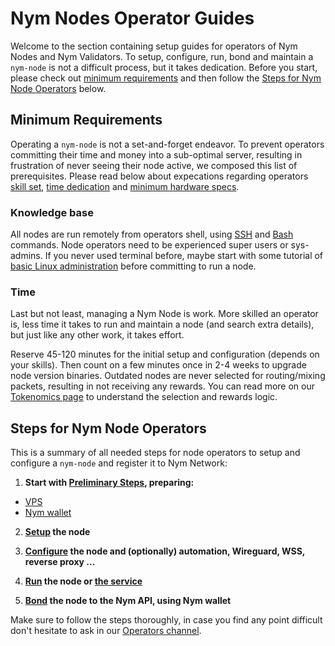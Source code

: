 
# Nym Nodes Operator Guides

Welcome to the section containing setup guides for operators of Nym Nodes and Nym Validators. To setup, configure, run, bond and maintain a `nym-node` is not a difficult process, but it takes dedication. Before you start, please check out [minimum requirements](#minimum-requirements) and then follow the [Steps for Nym Node Operators](#steps-for-nym-node-operators) below.

## Minimum Requirements

Operating a `nym-node` is not a set-and-forget endeavor. To prevent operators committing their time and money into a sub-optimal server, resulting in frustration of never seeing their node active, we composed this list of prerequisites. Please read below about expecations regarding operators [skill set](#knowledge-base), [time dedication](#time) and [minimum hardware specs](#vps-hardware-specs).

### Knowledge base

All nodes are run remotely from operators shell, using [SSH](https://www.ssh.com/academy/ssh) and [Bash](https://www.gnu.org/software/bash/) commands. Node operators need to be experienced super users or sys-admins. If you never used terminal before, maybe start with some tutorial of [basic Linux administration](https://www.linode.com/docs/guides/linux-system-administration-basics/) before committing to run a node.

<NymNodeSpecs />

### Time

Last but not least, managing a Nym Node is work. More skilled an operator is, less time it takes to run and maintain a node (and search extra details), but just like any other work, it takes effort.

Reserve 45-120 minutes for the initial setup and configuration (depends on your skills). Then count on a few minutes once in 2-4 weeks to upgrade node version binaries. Outdated nodes are never selected for routing/mixing packets, resulting in not receiving any rewards. You can read more on our [Tokenomics page](tokenomics/mixnet-rewards.mdx) to understand the selection and rewards logic.

## Steps for Nym Node Operators

This is a summary of all needed steps for node operators to setup and configure a `nym-node` and register it to Nym Network:


1. **Start with [Preliminary Steps](preliminary-steps.mdx), preparing:**
- [VPS](preliminary-steps/vps-setup.mdx)
- [Nym wallet](preliminary-steps/wallet-preparation/mdx)

2. **[Setup](nym-node/setup.mdx) the node**

3. **[Configure](nym-node/configuration.mdx) the node and (optionally) automation, Wireguard, WSS, reverse proxy ...**

4. **[Run](nym-node/setup.mdx#initialise--run) the node or [the service](nym-node/configuration.md#systemd)**

5. **[Bond](nym-node/bonding.mdx) the node to the Nym API, using Nym wallet**

Make sure to follow the steps thoroughly, in case you find any point difficult don't hesitate to ask in our [Operators channel](https://matrix.to/#/#operators:nymtech.chat).
